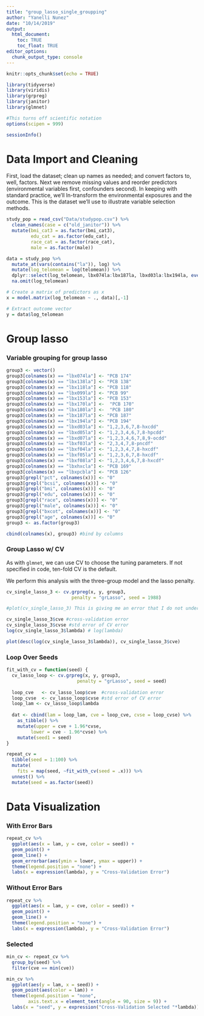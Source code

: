 ```yaml
---
title: "group_lasso_single_groupping"
author: "Yanelli Nunez"
date: "10/14/2019"
output: 
  html_document:
    toc: TRUE
    toc_float: TRUE
editor_options: 
  chunk_output_type: console
---
```


```r
knitr::opts_chunk$set(echo = TRUE)
```


```r
library(tidyverse)
library(viridis)
library(grpreg)
library(janitor)
library(glmnet)

#This turns off scientific notation
options(scipen = 999)

sessionInfo()
```



# Data Import and Cleaning 

First, load the dataset; clean up names as needed; and convert factors to, well, factors. Next we remove missing values and reorder predictors (environmental variables first, confounders second). In keeping with standard practice, we'll ln-transform the environmental exposures and the outcome. This is the dataset we'll use to illustrate variable selection methods.

```r
study_pop = read_csv("Data/studypop.csv") %>% 
  clean_names(case = c("old_janitor")) %>% 
  mutate(bmi_cat3 = as.factor(bmi_cat3),
         edu_cat = as.factor(edu_cat),
         race_cat = as.factor(race_cat),
         male = as.factor(male)) 

data = study_pop %>% 
  mutate_at(vars(contains("la")), log) %>% 
  mutate(log_telomean = log(telomean)) %>% 
  dplyr::select(log_telomean, lbx074la:lbx187la, lbxd03la:lbx194la, everything(), -seqn, -telomean) %>% 
  na.omit(log_telomean) 

# Create a matrix of predictors as x
x = model.matrix(log_telomean ~ ., data)[,-1]

# Extract outcome vector
y = data$log_telomean
```


# Group lasso

### Variable grouping for group lasso

```r
group3 <- vector()
group3[colnames(x) == "lbx074la"] <- "PCB 174"
group3[colnames(x) == "lbx138la"] <- "PCB 138"
group3[colnames(x) == "lbx118la"] <- "PCB 118"
group3[colnames(x) == "lbx099la"] <- "PCB 99"
group3[colnames(x) == "lbx153la"] <- "PCB 153"
group3[colnames(x) == "lbx170la"] <-  "PCB 170"
group3[colnames(x) == "lbx180la"] <-  "PCB 180"
group3[colnames(x) == "lbx187la"] <- "PCB 187" 
group3[colnames(x) == "lbx194la"] <- "PCB 194"
group3[colnames(x) == "lbxd03la"] <- "1,2,3,6,7,8-hxcdd" 
group3[colnames(x) == "lbxd05la"] <- "1,2,3,4,6,7,8-hpcdd" 
group3[colnames(x) == "lbxd07la"] <- "1,2,3,4,6,7,8,9-ocdd" 
group3[colnames(x) == "lbxf03la"] <- "2,3,4,7,8-pncdf" 
group3[colnames(x) == "lbxf04la"] <- "1,2,3,4,7,8-hxcdf"
group3[colnames(x) == "lbxf05la"] <- "1,2,3,6,7,8-hxcdf"
group3[colnames(x) == "lbxf08la"] <- "1,2,3,4,6,7,8-hxcdf"
group3[colnames(x) == "lbxhxcla"] <- "PCB 169"
group3[colnames(x) == "lbxpcbla"] <- "PCB 126"
group3[grepl("pct", colnames(x))] <- "0"
group3[grepl("bcsi", colnames(x))] <- "0"
group3[grepl("bmi", colnames(x))] <- "0"
group3[grepl("edu", colnames(x))] <- "0"
group3[grepl("race", colnames(x))] <- "0"
group3[grepl("male", colnames(x))] <- "0"
group3[grepl("bxcot", colnames(x))] <- "0"
group3[grepl("age", colnames(x))] <- "0"
group3 <- as.factor(group3)

cbind(colnames(x), group3) #bind by columns

```


### Group Lasso w/ CV

As with `glmnet`, we can use CV to choose the tuning parameters. If not specified in code, ten-fold CV is the default. 

We perform this analysis with the three-group model and the lasso penalty.

```r
cv_single_lasso_3 <- cv.grpreg(x, y, group3, 
                        penalty = "grLasso", seed = 1988)

#plot(cv_single_lasso_3) This is giving me an error that I do not understand 

cv_single_lasso_3$cve #cross-validation error
cv_single_lasso_3$cvse #std error of CV error
log(cv_single_lasso_3$lambda) # log(lambda)

plot(desc(log(cv_single_lasso_3$lambda)), cv_single_lasso_3$cve)
```


### Loop Over Seeds

```r
fit_with_cv = function(seed) {
  cv_lasso_loop <- cv.grpreg(x, y, group3, 
                          penalty = "grLasso", seed = seed)
  
  loop_cve   <- cv_lasso_loop$cve  #cross-validation error
  loop_cvse  <- cv_lasso_loop$cvse #std error of CV error
  loop_lam <- cv_lasso_loop$lambda 
  
  dat <- cbind(lam = loop_lam, cve = loop_cve, cvse = loop_cvse) %>% 
    as_tibble() %>% 
    mutate(upper = cve + 1.96*cvse,
         lower = cve - 1.96*cvse) %>% 
    mutate(seed1 = seed)
}

repeat_cv = 
  tibble(seed = 1:100) %>%
  mutate(
    fits = map(seed, ~fit_with_cv(seed = .x))) %>% 
  unnest() %>% 
  mutate(seed = as.factor(seed))
```


# Data Visualization

### With Error Bars
```r
repeat_cv %>% 
  ggplot(aes(x = lam, y = cve, color = seed)) + 
  geom_point() + 
  geom_line() +
  geom_errorbar(aes(ymin = lower, ymax = upper)) +
  theme(legend.position = "none") +
  labs(x = expression(lambda), y = "Cross-Validation Error")
```

### Without Error Bars
```r
repeat_cv %>% 
  ggplot(aes(x = lam, y = cve, color = seed)) + 
  geom_point() + 
  geom_line() +
  theme(legend.position = "none") +
  labs(x = expression(lambda), y = "Cross-Validation Error")
```

### Selected \lambda

```r
min_cv <- repeat_cv %>% 
  group_by(seed) %>% 
  filter(cve == min(cve))

min_cv %>% 
  ggplot(aes(y = lam, x = seed)) + 
  geom_point(aes(color = lam)) + 
  theme(legend.position = "none",
        axis.text.x = element_text(angle = 90, size = 9)) +
  labs(x = "seed", y = expression("Cross-Validation Selected "*lambda))
```

